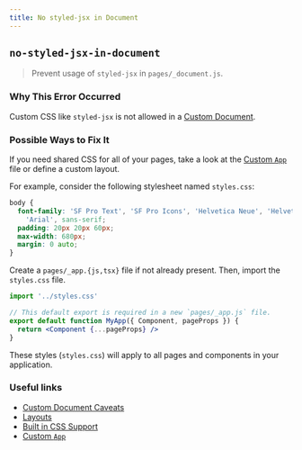 ```yaml
---
title: No styled-jsx in Document
---
```


## `no-styled-jsx-in-document`

> Prevent usage of `styled-jsx` in `pages/_document.js`.

### Why This Error Occurred

Custom CSS like `styled-jsx` is not allowed in a [Custom Document](/docs/advanced-features/custom-document).

### Possible Ways to Fix It

If you need shared CSS for all of your pages, take a look at the [Custom `App`](/docs/advanced-features/custom-app) file or define a custom layout.

For example, consider the following stylesheet named `styles.css`:

```css filename="styles.css"
body {
  font-family: 'SF Pro Text', 'SF Pro Icons', 'Helvetica Neue', 'Helvetica',
    'Arial', sans-serif;
  padding: 20px 20px 60px;
  max-width: 680px;
  margin: 0 auto;
}
```

Create a `pages/_app.{js,tsx}` file if not already present. Then, import the `styles.css` file.

```jsx filename="pages/_app.js"
import '../styles.css'

// This default export is required in a new `pages/_app.js` file.
export default function MyApp({ Component, pageProps }) {
  return <Component {...pageProps} />
}
```

These styles (`styles.css`) will apply to all pages and components in your application.

### Useful links

- [Custom Document Caveats](/docs/advanced-features/custom-document#caveats)
- [Layouts](/docs/basic-features/layouts)
- [Built in CSS Support](/docs/basic-features/built-in-css-support)
- [Custom `App`](/docs/advanced-features/custom-app)
